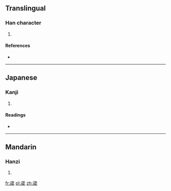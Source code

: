 ==Translingual==

===Han character===
{{Han char|rn=46|rad=山|as=09|sn=12|four=2225<sub>3</sub>|canj=山戈竹口 (UIHR)|ids=⿱[[山]][[咸]]}}

# {{defn|Han|sort=山09}}

====References====
* {{Han ref|kx=0316.080|dkj=08271|hdz=10785.100|uh=5D45|ud=23877|bh=D8F1|bd=55537}}

----

==Japanese==

===Kanji===
{{ja-kanji|grade=|rs=山09}}

# {{defn|lang=ja|sort=山09}}

====Readings====
* {{ja-readings|on=[[かん]] (kan), [[こん]] (kon)|kun=}}

----

==Mandarin==

===Hanzi===
{{cmn-hanzi|pin=[[gān]] ([[gan1]])|wg=kan<sup>1</sup>}}

# {{defn|lang=cmn|sort=山09}}

[[fr:嵅]]
[[pl:嵅]]
[[zh:嵅]]